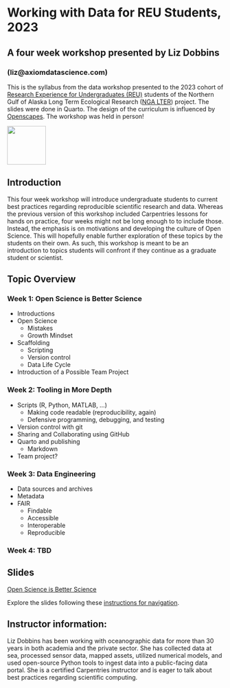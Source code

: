 
# Working with Data for REU Students, 2023
## A four week workshop presented by Liz Dobbins 
### (liz@axiomdatascience.com)

::: {.callout-tip icon="false"}

This is the syllabus from the data workshop presented to the 2023 cohort of 
[Research Experience for Undergraduates (REU)](https://nga.lternet.edu/education-outreach/reu/) students of the Northern Gulf of Alaska Long Term Ecological Research ([NGA LTER](https://nga.lternet.edu)) project. The slides were done in Quarto. The design of the curriculum is influenced by [Openscapes](https://openscapes.org/)<!--, while the lessons themselves draw The Carpentries-->. The workshop was held in person!

:::

<!-- [![](../images/TheCarpentries.svg){width=300}](https://carpentries.org) -->

[![](../images/openscapes_hex_badge.png){width=90}](https://openscapes.org)


## Introduction

This four week workshop will introduce undergraduate students to current best practices regarding reproducible scientific research and data. Whereas the previous version of this workshop included Carpentries lessons for hands on practice, four weeks might not be long enough to to include those. Instead, the emphasis is on motivations and developing the culture of Open Science. This will hopefully enable further exploration of these topics by the students on their own. As such, this workshop is meant to be an introduction to topics students will confront if they continue as a graduate student or scientist. 

## Topic Overview

### Week 1: Open Science is Better Science

* Introductions
* Open Science
  * Mistakes
  * Growth Mindset
* Scaffolding
  * Scripting
  * Version control
  * Data Life Cycle
* Introduction of a Possible Team Project

### Week 2: Tooling in More Depth

* Scripts (R, Python, MATLAB, ...)
  * Making code readable (reproducibility, again)
  * Defensive programming, debugging, and testing
* Version control with git
* Sharing and Collaborating using GitHub
* Quarto and publishing
  * Markdown
* Team project?

### Week 3: Data Engineering

* Data sources and archives
* Metadata
* FAIR
  * Findable
  * Accessible
  * Interoperable
  * Reproducible

### Week 4: TBD


::: {.callout-warning icon="false"}
## Slides

[Open Science is Better Science](../slides/2023_reu_intro/2023_intro_slides.qmd)

Explore the slides following these [instructions for navigation](https://quarto.org/docs/presentations/revealjs/presenting.html).

:::


## Instructor information: 

Liz Dobbins has been working with oceanographic data for more than 30 years in both academia and the private sector. She has collected data at sea, processed sensor data, mapped assets, utilized numerical models, and used open-source Python tools to ingest data into a public-facing data portal. She is a certified Carpentries instructor and is eager to talk about best practices regarding scientific computing.

